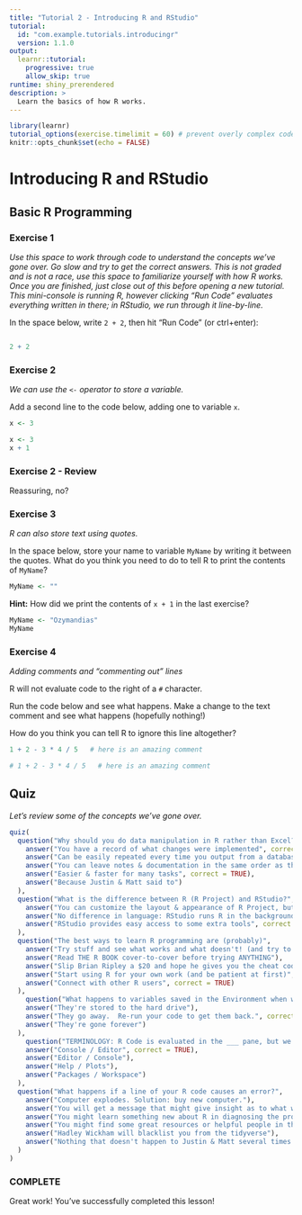 ```yaml
---
title: "Tutorial 2 - Introducing R and RStudio"
tutorial:
  id: "com.example.tutorials.introducingr"
  version: 1.1.0
output: 
  learnr::tutorial:
    progressive: true
    allow_skip: true
runtime: shiny_prerendered
description: >
  Learn the basics of how R works.
---
```


```r
library(learnr)
tutorial_options(exercise.timelimit = 60) # prevent overly complex code from running
knitr::opts_chunk$set(echo = FALSE)
```

# Introducing R and RStudio  
## Basic R Programming 

### Exercise 1 {data-allow-skip=TRUE}

*Use this space to work through code to understand the concepts we've gone over. Go slow and try to get the correct answers. This is not graded and is not a race, use this space to familiarize yourself with how R works. Once you are finished, just close out of this before opening a new tutorial.*
*This mini-console is running R, however clicking "Run Code" evaluates everything written in there; in RStudio, we run through it line-by-line.*

In the space below, write `2 + 2`, then hit "Run Code" (or ctrl+enter):

```r

```

```r
2 + 2
```

### Exercise 2

*We can use the `<-` operator to store a variable.*

Add a second line to the code below, adding one to variable `x`.

```r
x <- 3
```


```r
x <- 3
x + 1
```

### Exercise 2 - Review
Reassuring, no?



### Exercise 3 {data-allow-skip=TRUE}

*R can also store text using quotes.*

In the space below, store your name to variable `MyName` by writing it between the quotes.  What do you think you
need to do to tell R to print the contents of `MyName`?

```r
MyName <- ""
```

<div id="make-vector-hint">
**Hint:** How did we print the contents of `x + 1` in the last exercise?
</div>

```r
MyName <- "Ozymandias"
MyName
```



### Exercise 4 {data-allow-skip=TRUE}

*Adding comments and "commenting out" lines*

R will not evaluate code to the right of a `#` character.

Run the code below and see what happens.  Make a change to the text comment and see what happens (hopefully nothing!)

How do you think you can tell R to ignore this line altogether?

```r
1 + 2 - 3 * 4 / 5   # here is an amazing comment
```

```r
# 1 + 2 - 3 * 4 / 5   # here is an amazing comment
```

## Quiz 

*Let's review some of the concepts we've gone over.*

```r
quiz(
  question("Why should you do data manipulation in R rather than Excel?",
    answer("You have a record of what changes were implemented", correct = TRUE),
    answer("Can be easily repeated every time you output from a database / data is updated", correct = TRUE),
    answer("You can leave notes & documentation in the same order as the manipulation steps", correct = TRUE),
    answer("Easier & faster for many tasks", correct = TRUE),
    answer("Because Justin & Matt said to")
  ),
  question("What is the difference between R (R Project) and RStudio?",
    answer("You can customize the layout & appearance of R Project, but not RStudio"),
    answer("No difference in language: RStudio runs R in the background, and provides an organized interface", correct = TRUE),
    answer("RStudio provides easy access to some extra tools", correct = TRUE)
  ),
  question("The best ways to learn R programming are (probably)",
    answer("Try stuff and see what works and what doesn't! (and try to figure out why)", correct = TRUE),
    answer("Read THE R BOOK cover-to-cover before trying ANYTHING"),
    answer("Slip Brian Ripley a $20 and hope he gives you the cheat codes"),
    answer("Start using R for your own work (and be patient at first)", correct = TRUE),
    answer("Connect with other R users", correct = TRUE)
  ),
    question("What happens to variables saved in the Environment when we close R?",
    answer("They're stored to the hard drive"),
    answer("They go away.  Re-run your code to get them back.", correct = TRUE),
    answer("They're gone forever")
  ),
    question("TERMINOLOGY: R Code is evaluated in the ___ pane, but we recommend writing your scripts in the ___ pane so you have a record of what you did",
    answer("Console / Editor", correct = TRUE),
    answer("Editor / Console"),
    answer("Help / Plots"),
    answer("Packages / Workspace")
  ),
  question("What happens if a line of your R code causes an error?",
    answer("Computer explodes. Solution: buy new computer."),
    answer("You will get a message that might give insight as to what went wrong", correct = TRUE),
    answer("You might learn something new about R in diagnosing the problem", correct = TRUE),
    answer("You might find some great resources or helpful people in the R community while troubleshooting", correct = TRUE),
    answer("Hadley Wickham will blacklist you from the tidyverse"),
    answer("Nothing that doesn't happen to Justin & Matt several times a day!", correct = TRUE)
  )
)
```

###

### COMPLETE
Great work! You've successfully completed this lesson!